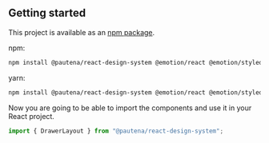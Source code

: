 <Meta title="Getting Started" />

## Getting started

This project is available as an [npm package](https://www.npmjs.com/package/@pautena/react-design-system).

npm:

```bash
npm install @pautena/react-design-system @emotion/react @emotion/styled @mui/icons-material @mui/lab @mui/material @mui/x-data-grid react-dom react-router-dom
```

yarn:

```bash
npm install @pautena/react-design-system @emotion/react @emotion/styled @mui/icons-material @mui/lab @mui/material @mui/x-data-grid react-dom react-router-dom
```

Now you are going to be able to import the components and use it in your React project.

```javascript
import { DrawerLayout } from "@pautena/react-design-system";
```
